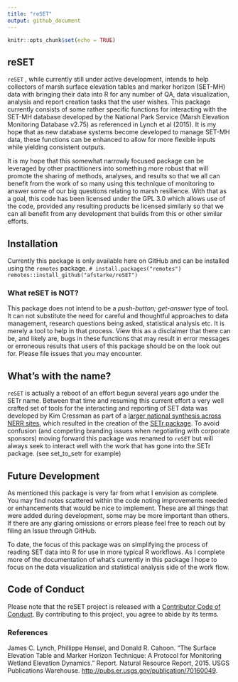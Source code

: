 ```yaml
---
title: "reSET"
output: github_document
---
```


```r
knitr::opts_chunk$set(echo = TRUE)
```

## reSET

`reSET` , while currently still under active development, intends to help collectors of marsh surface elevation tables and marker horizon (SET-MH) data with bringing their data into R for any number of QA, data visualization, analysis and report creation tasks that the user wishes. This package currently consists of some rather specific functions for interacting with the SET-MH database developed by the National Park Service (Marsh Elevation Monitoring Database v2.75) as referenced in Lynch et al (2015). It is my hope that as new database systems become developed to manage SET-MH data, these functions can be enhanced to allow for more flexible inputs while yielding consistent outputs.

It is my hope that this somewhat narrowly focused package can be leveraged by other practitioners into something more robust that will promote the sharing of methods, analyses, and results so that we all can benefit from the work of so many using this technique of monitoring to answer some of our big questions relating to marsh resilience. With that as a goal, this code has been licensed under the GPL 3.0 which allows use of the code, provided any resulting products be licensed similarly so that we can all benefit from any development that builds from this or other similar efforts.

## Installation

Currently this package is only available here on GitHub and can be installed using the `remotes` package.
`# install.packages("remotes")
remotes::install_github("afstarke/reSET")`

### What reSET is NOT?

This package does not intend to be a *push-button; get-answer* type of tool. It can not substitute the need for careful and thoughtful approaches to data management, research questions being asked, statistical analysis etc. It is merely a tool to help in that process. View this as a disclaimer that there can be, and likely are, bugs in these functions that may result in error messages or erroneous results that users of this package should be on the look out for. Please file issues that you may encounter.

## What's with the name?

`reSET` is actually a reboot of an effort begun several years ago under the SETr name. Between that time and resuming this current effort a very well crafted set of tools for the interacting and reporting of SET data was developed by Kim Cressman as part of a [larger national synthesis across NERR sites](https://nerrssciencecollaborative.org/project/Cressman18), which resulted in the creation of the [SETr package](https://github.com/swmpkim/SETr). To avoid confusion (and competing branding issues when negotiating with corporate sponsors) moving forward this package was renamed to `reSET` but will always seek to interact well with the work that has gone into the SETr package. (see set_to_setr for example)

## Future Development

As mentioned this package is very far from what I envision as complete. You may find notes scattered within the code noting improvements needed or enhancements that would be nice to implement. These are all things that were added during development, some may be more important than others. If there are any glaring omissions or errors please feel free to reach out by filing an Issue through GitHub.

To date, the focus of this package was on simplifying the process of reading SET data into R for use in more typical R workflows. As I complete more of the documentation of what's currently in this package I hope to focus on the data visualization and statistical analysis side of the work flow.

## Code of Conduct

Please note that the reSET project is released with a [Contributor Code of Conduct](https://github.com/afstarke/reSET/blob/master/CODE_OF_CONDUCT.md#contributor-covenant-code-of-conduct). By contributing to this project, you agree to abide by its terms.



### References

James C. Lynch, Phillippe Hensel, and Donald R. Cahoon. "The Surface Elevation Table and Marker Horizon Technique: A Protocol for Monitoring Wetland Elevation Dynamics." Report. Natural Resource Report, 2015. USGS Publications Warehouse. <http://pubs.er.usgs.gov/publication/70160049>.
